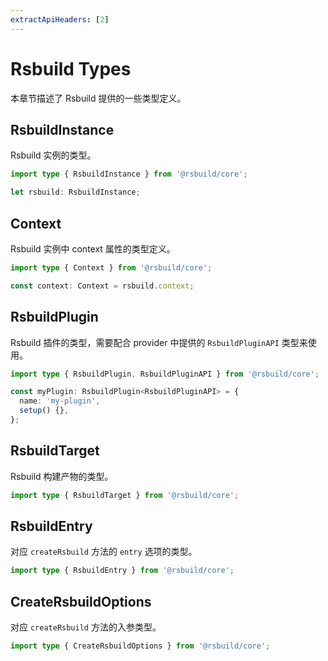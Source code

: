 ```yaml
---
extractApiHeaders: [2]
---
```


# Rsbuild Types

本章节描述了 Rsbuild 提供的一些类型定义。

## RsbuildInstance

Rsbuild 实例的类型。

```ts
import type { RsbuildInstance } from '@rsbuild/core';

let rsbuild: RsbuildInstance;
```

## Context

Rsbuild 实例中 context 属性的类型定义。

```ts
import type { Context } from '@rsbuild/core';

const context: Context = rsbuild.context;
```

## RsbuildPlugin

Rsbuild 插件的类型，需要配合 provider 中提供的 `RsbuildPluginAPI` 类型来使用。

```ts
import type { RsbuildPlugin, RsbuildPluginAPI } from '@rsbuild/core';

const myPlugin: RsbuildPlugin<RsbuildPluginAPI> = {
  name: 'my-plugin',
  setup() {},
};
```

## RsbuildTarget

Rsbuild 构建产物的类型。

```ts
import type { RsbuildTarget } from '@rsbuild/core';
```

## RsbuildEntry

对应 `createRsbuild` 方法的 `entry` 选项的类型。

```ts
import type { RsbuildEntry } from '@rsbuild/core';
```

## CreateRsbuildOptions

对应 `createRsbuild` 方法的入参类型。

```ts
import type { CreateRsbuildOptions } from '@rsbuild/core';
```
